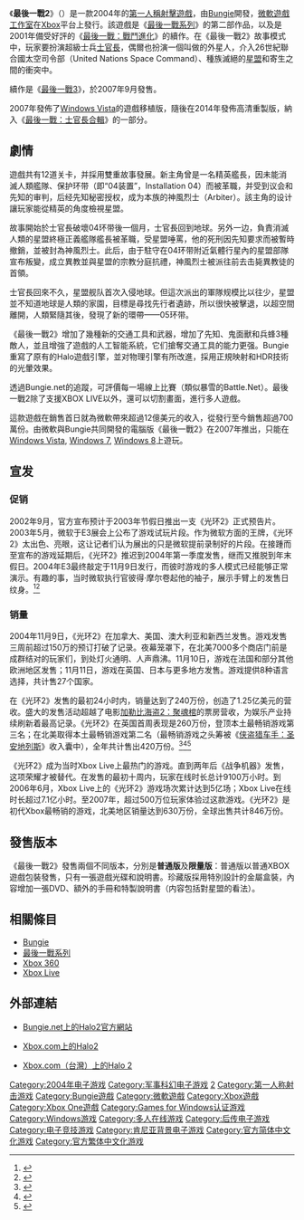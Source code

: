 {{noteTA|G1=Games}}
{{Infobox VG
|title     = 最後一戰2
|image     = Halo2-cover.png
|caption   = 
|english =  Halo 2
|developer = [[Bungie|Bungie]]
|publisher = [[Microsoft_Game_Studios|Microsoft Game Studios]]
|director = {{link-en|傑森·瓊斯 (程式設計師)|Jason Jones (programmer)|傑森·瓊斯}}
|writer = Joseph Staten
|designer = Jaime Griesemer
|composer = {{link-en|馬丁·奧唐奈|Martin O'Donnell}}<br />{{link-en|麥可·薩爾瓦托里|Michael Salvatori}}
|series       = [[最後一戰系列|最後一戰]]
|released  = 2004年11月9日
|genre     = [[第一人稱射擊遊戲|第一人稱射擊遊戲]]
|modes     = [[單人遊戲|單人遊戲]]、[[合作游戏模式|co-op]]、[[多人遊戲|多人遊戲]]
|platforms = [[Xbox|Xbox]]<br/>[[Microsoft_Windows|Microsoft Windows]]
}}
《'''最後一戰2'''》（{{lang-en|''Halo 2''}}）是一款2004年的[[第一人稱射擊遊戲|第一人稱射擊遊戲]]，由[[Bungie|Bungie]]開發，[[Xbox遊戲工作室|微軟遊戲工作室]]在[[Xbox_(遊戲機)|Xbox]]平台上發行。該遊戲是《[[最後一戰系列|最後一戰系列]]》的第二部作品，以及是2001年備受好評的《[[最後一戰：戰鬥進化|最後一戰：戰鬥進化]]》的續作。在《最後一戰2》故事模式中，玩家要扮演超級士兵[[士官長_(最後一戰)|士官長]]，偶爾也扮演一個叫做{{link-en|神風烈士|Arbiter (Halo)}}的外星人，介入26世紀聯合國太空司令部（United Nations Space Command）、種族滅絕的[[星盟|星盟]]和寄生{{link-en|蟲族 (最後一戰)|Flood (Halo)|蟲族}}之間的衝突中。

續作是《[[最後一戰3|最後一戰3]]》，於2007年9月發售。

2007年發佈了[[Windows_Vista|Windows Vista]]的遊戲移植版，隨後在2014年發佈高清重製版，納入《[[最後一戰：士官長合輯|最後一戰：士官長合輯]]》的一部分。

== 劇情 ==
遊戲共有12道关卡，并採用雙重故事發展。新主角曾是一名精英艦長，因未能消滅人類艦隊、保护环带（即“04装置”，Installation 04）而被革職，并受到议会和先知的审判，后经先知秘密授权，成为本族的神風烈士（Arbiter）。該主角的设计讓玩家能從精英的角度檢視星盟。

故事開始於士官長破壞04环带後一個月，士官長回到地球。另外一边，負責消滅人類的星盟終極正義艦隊艦長被革職，受星盟唾罵，他的死刑因先知要求而被暫時撤銷，並被封為神風烈士。此后，由于駐守在04环带附近氣體行星內的星盟部隊宣布叛變，成立異教並與星盟的宗教分庭抗禮，神風烈士被派往前去击毙異教徒的首領。

士官長回來不久，星盟舰队首次入侵地球。但這次派出的軍隊规模比以往少，星盟並不知道地球是人類的家園，目標是尋找先行者遺跡，所以很快被擊退，以超空間離開，人類緊隨其後，發現了新的環帶——05环带。

《最後一戰2》增加了幾種新的交通工具和武器，增加了先知、鬼面獸和兵蜂3種敵人，並且增強了遊戲的人工智能系統，它们搶奪交通工具的能力更强。Bungie重寫了原有的Halo遊戲引擎，並对物理引擎有所改進，採用正規映射和HDR技術的光暈效果。

透過Bungie.net的追蹤，可評價每一場線上比賽（類似暴雪的Battle.Net）。最後一戰2除了支援XBOX LIVE以外，還可以切割畫面，進行多人遊戲。

這款遊戲在銷售首日就為微軟帶來超過12億美元的收入，從發行至今銷售超過700萬份。由微軟與Bungie共同開發的電腦版《最後一戰2》在2007年推出，只能在[[Windows_Vista|Windows Vista]], [[Windows_7|Windows 7]], [[Windows_8|Windows 8]]上遊玩。

== 宣发 ==

=== 促销 ===
2002年9月，官方宣布预计于2003年节假日推出一支《光环2》正式预告片。2003年5月，微软于E3展会上公布了游戏试玩片段。作为微软方面的王牌，《光环2》太出色、亮眼，这让记者们认为展出的只是微软提前录制好的片段。在接踵而至宣布的游戏延期后，《光环2》推迟到2004年第一季度发售，继而又推脱到年末假日。2004年E3最终敲定于11月9日发行，而彼时游戏的多人模式已经能够正常演示。有趣的事，当时微软执行官彼得·摩尔卷起他的袖子，展示手臂上的发售日纹身。<ref>{{Cite web|title=EA’s Peter Moore says a fond adios to the game industry|url=https://venturebeat.com/2017/04/14/eas-peter-moore-says-a-fond-adios-to-the-game-industry/|access-date=2022-05-01|date=2017-04-14|work=VentureBeat|language=en-US|archive-date=2022-05-01|archive-url=https://web.archive.org/web/20220501083944/https://venturebeat.com/2017/04/14/eas-peter-moore-says-a-fond-adios-to-the-game-industry/}}</ref><ref>{{Cite web|title=Halo 2 Is Golden|url=https://www.ign.com/articles/2004/10/11/halo-2-is-golden|access-date=2022-05-01|date=2004-10-11|last=Perry|first=Douglass C.|work=IGN|language=en|archive-date=2022-05-01|archive-url=https://web.archive.org/web/20220501084124/https://www.ign.com/articles/2004/10/11/halo-2-is-golden}}</ref>

=== 销量 ===
2004年11月9日，《光环2》在加拿大、美国、澳大利亚和新西兰发售。游戏发售三周前超过150万的预订打破了记录。夜幕笼罩下，在北美7000多个商店门前是成群结对的玩家们，到处灯火通明、人声鼎沸。11月10日，游戏在法国和部分其他欧洲地区发售；11月11日，游戏在英国、日本与更多地方发售。游戏提供8种语言选择，共计售27个国家。

在《光环2》发售的最初24小时内，销量达到了240万份，创造了1.25亿美元的营收。盛大的发售活动超越了电影[[加勒比海盗2：聚魂棺|加勒比海盗2：聚魂棺]]的票房营收，为娱乐产业持续刷新着最高记录。《光环2》在英国首周表现是260万份，登顶本土最畅销游戏第三名；在北美取得本土最畅销游戏第二名（最畅销游戏之头筹被《[[俠盜獵車手：聖安地列斯|侠盗猎车手：圣安地列斯]]》收入囊中），全年共计售出420万份。<ref>{{Cite web|title=Videogame Sales Total $9.9 Billion in 2004 News Story From 1UP.COM|url=https://web.archive.org/web/20050210043723/http://www.1up.com/do/newsStory?cId=3137806|access-date=2022-05-01|date=2005-02-10|work=web.archive.org}}</ref><ref>{{Cite web|title=NPD: $9.9 billion worth of console games sold in 2004|url=https://www.gamespot.com/articles/npd-99-billion-worth-of-console-games-sold-in-2004/1100-6116499/|access-date=2022-05-01|work=GameSpot|language=en-US|archive-date=2009-02-24|archive-url=https://web.archive.org/web/20090224041447/http://www.gamespot.com/news/6116499.html}}</ref><ref>{{Cite book|chapter=|url=https://books.google.co.jp/books?id=d0ErBgAAQBAJ&pg=PA1200&redir_esc=y#v=onepage&q&f=false|publisher=CRC Press|date=2016-04-19|isbn=978-1-4200-1315-3|language=en|first=Paolo|last=Bellavista|first2=Antonio|last2=Corradi|title=The Handbook of Mobile Middleware|access-date=2022-05-01|archive-date=2022-05-01|archive-url=https://web.archive.org/web/20220501083943/https://books.google.co.jp/books?id=d0ErBgAAQBAJ&pg=PA1200&redir_esc=y#v=onepage&q&f=false}}</ref>

《光环2》成为当时Xbox Live上最热门的游戏。直到两年后《战争机器》发售，这项荣耀才被替代。在发售的最初十周内，玩家在线时长总计9100万小时。到2006年6月，Xbox Live上的《光环2》游戏场次累计达到5亿场；Xbox Live在线时长超过7.1亿小时。至2007年，超过500万位玩家体验过这款游戏。《光环2》是初代Xbox最畅销的游戏，北美地区销量达到630万份，全球出售共计846万份。

== 發售版本 ==
《最後一戰2》發售兩個不同版本，分別是'''普通版'''及'''限量版'''：普通版以普通XBOX遊戲包裝發售，只有一張遊戲光碟和說明書。珍藏版採用特別設計的金屬盒裝，內容增加一張DVD、額外的手冊和特製說明書（内容包括對星盟的看法）。

== 相關條目 ==
*[[Bungie|Bungie]]
*[[最後一戰|最後一戰系列]]
*[[Xbox_360|Xbox 360]]
*[[Xbox_Live|Xbox Live]]

== 外部連結 ==
*{{en}}[http://www.bungie.net/Projects/Halo2/ Bungie.net上的Halo2官方網站] {{Wayback|url=http://www.bungie.net/Projects/Halo2/ |date=20160303233535 }}
*{{en}}[http://www.xbox.com/en-US/games/h/halo2/ Xbox.com上的Halo2] {{Wayback|url=http://www.xbox.com/en-US/games/h/halo2/ |date=20090228154308 }}
*{{zh-tw}}[http://www.xbox.com/zh-TW/games/h/halo2/ Xbox.com（台灣）上的Halo 2] {{Wayback|url=http://www.xbox.com/zh-TW/games/h/halo2/ |date=20101002204407 }}

{{Halo}}
{{Bungie Studios}}

{{DEFAULTSORT:Halo 2}}
[[Category:2004年电子游戏|Category:2004年电子游戏]]
[[Category:军事科幻电子游戏|Category:军事科幻电子游戏]]
[[Category:最後一戰系列電子遊戲|2]]
[[Category:第一人称射击游戏|Category:第一人称射击游戏]]
[[Category:Bungie遊戲|Category:Bungie遊戲]]
[[Category:微軟遊戲|Category:微軟遊戲]]
[[Category:Xbox遊戲|Category:Xbox遊戲]]
[[Category:Xbox_One遊戲|Category:Xbox One遊戲]]
[[Category:Games_for_Windows认证游戏|Category:Games for Windows认证游戏]]
[[Category:Windows游戏|Category:Windows游戏]]
[[Category:多人在线游戏|Category:多人在线游戏]]
[[Category:后传电子游戏|Category:后传电子游戏]]
[[Category:电子竞技游戏|Category:电子竞技游戏]]
[[Category:肯尼亚背景电子游戏|Category:肯尼亚背景电子游戏]]
[[Category:官方简体中文化游戏|Category:官方简体中文化游戏]]
[[Category:官方繁体中文化游戏|Category:官方繁体中文化游戏]]